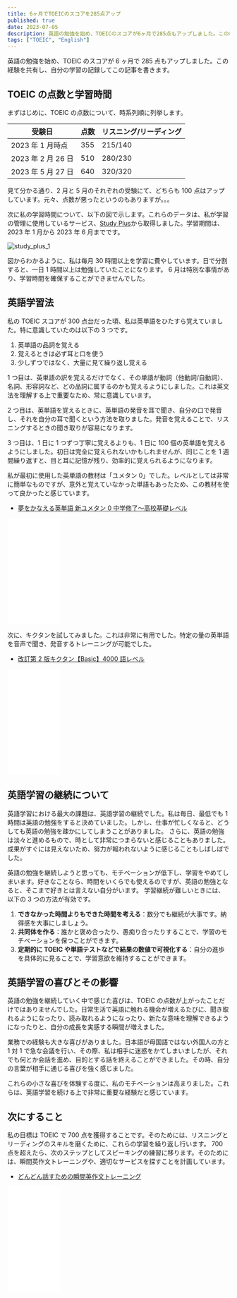 ```yaml
---
title: 6ヶ月でTOEICのスコアを285点アップ
published: true
date: 2023-07-05
description: 英語の勉強を始め、TOEICのスコアが6ヶ月で285点もアップしました。この経験を共有し、自分の学習の記録してこの記事を書きます。
tags: ["TOEIC", "English"]
---
```


英語の勉強を始め、TOEIC のスコアが 6 ヶ月で 285 点もアップしました。この経験を共有し、自分の学習の記録してこの記事を書きます。

## TOEIC の点数と学習時間

まずはじめに、TOEIC の点数について、時系列順に列挙します。

| 受験日             | 点数 | リスニング/リーディング |
| ------------------ | ---- | ----------------------- |
| 2023 年 1 月時点   | 355  | 215/140                 |
| 2023 年 2 月 26 日 | 510  | 280/230                 |
| 2023 年 5 月 27 日 | 640  | 320/320                 |

見て分かる通り、2 月と 5 月のそれぞれの受験にて、どちらも 100 点はアップしています。元々、点数が悪ったというのもありますが。。。

次に私の学習時間について、以下の図で示します。これらのデータは、私が学習の管理に使用しているサービス、[Study Plus](https://www.studyplus.jp/)から取得しました。学習期間は、2023 年 1 月から 2023 年 6 月までです。

![study_plus_1](https://res.cloudinary.com/silverbirder/image/upload/v1688543381/silver-birder.github.io/blog/study_plus_1.png)

図からわかるように、私は毎月 30 時間以上を学習に費やしています。日で分割すると、一日 1 時間以上は勉強していたことになります。
6 月は特別な事情があり、学習時間を確保することができませんでした。

## 英語学習法

私の TOEIC スコアが 300 点台だった頃、私は英単語をひたすら覚えていました。特に意識していたのは以下の 3 つです。

1. 英単語の品詞を覚える
2. 覚えるときは必ず耳と口を使う
3. 少しずつではなく、大量に見て繰り返し覚える

1 つ目は、英単語の訳を覚えるだけでなく、その単語が動詞（他動詞/自動詞）、名詞、形容詞など、どの品詞に属するのかも覚えるようにしました。これは英文法を理解する上で重要なため、常に意識しています。

2 つ目は、英単語を覚えるときに、英単語の発音を耳で聞き、自分の口で発音し、それを自分の耳で聞くという方法を取りました。発音を覚えることで、リスニングするときの聞き取りが容易になります。

3 つ目は、1 日に 1 つずつ丁寧に覚えるよりも、1 日に 100 個の英単語を覚えるようにしました。初日は完全に覚えられないかもしれませんが、同じことを 1 週間繰り返すと、目と耳に記憶が残り、効率的に覚えられるようになります。

私が最初に使用した英単語の教材は「ユメタン 0」でした。レベルとしては非常に簡単なものですが、意外と覚えていなかった単語もあったため、この教材を使って良かったと感じています。

- [夢をかなえる英単語 新ユメタン 0 中学修了〜高校基礎レベル](https://amzn.to/3NYea40)

<iframe
  sandbox="allow-popups allow-scripts allow-modals allow-forms allow-same-origin"
  style="width:120px;height:240px;"
  marginwidth="0"
  marginheight="0"
  scrolling="no"
  frameborder="0"
  src="//rcm-fe.amazon-adsystem.com/e/cm?lt1=_blank&bc1=000000&IS2=1&bg1=FFFFFF&fc1=000000&lc1=0000FF&t=silverbirde0c-22&language=ja_JP&o=9&p=8&l=as4&m=amazon&f=ifr&ref=as_ss_li_til&asins=475742647X&linkId=22419e6c7b1e63feaad2f28f0deb3f5d"
></iframe>

次に、キクタンを試してみました。これは非常に有用でした。特定の量の英単語を音声で聞き、発音するトレーニングが可能でした。

- [改訂第 2 版キクタン【Basic】4000 語レベル](https://amzn.to/3K7jCiP)

<iframe
  sandbox="allow-popups allow-scripts allow-modals allow-forms allow-same-origin"
  style="width:120px;height:240px;"
  marginwidth="0"
  marginheight="0"
  scrolling="no"
  frameborder="0"
  src="//rcm-fe.amazon-adsystem.com/e/cm?lt1=_blank&bc1=000000&IS2=1&bg1=FFFFFF&fc1=000000&lc1=0000FF&t=silverbirde0c-22&language=ja_JP&o=9&p=8&l=as4&m=amazon&f=ifr&ref=as_ss_li_til&asins=4757433476&linkId=d5105f61061ce915a73bdd89fa803139"
></iframe>

## 英語学習の継続について

英語学習における最大の課題は、英語学習の継続でした。私は毎日、最低でも 1 時間は英語の勉強をすると決めていました。しかし、仕事が忙しくなると、どうしても英語の勉強を疎かにしてしまうことがありました。 さらに、英語の勉強は淡々と進めるもので、時として非常につまらないと感じることもありました。成果がすぐには見えないため、努力が報われないように感じることもしばしばでした。

英語の勉強を継続しようと思っても、モチベーションが低下し、学習をやめてしまいます。好きなことなら、時間をいくらでも使えるのですが、英語の勉強となると、そこまで好きとは言えない自分がいます。 学習継続が難しいときには、以下の 3 つの方法が有効です。

1. **できなかった時間よりもできた時間を考える**：数分でも継続が大事です。納得感を大事にしましょう。
2. **共同体を作る**：誰かと褒め合ったり、愚痴り合ったりすることで、学習のモチベーションを保つことができます。
3. **定期的に TOEIC や単語テストなどで結果の数値で可視化する**：自分の進歩を具体的に見ることで、学習意欲を維持することができます。

## 英語学習の喜びとその影響

英語の勉強を継続していく中で感じた喜びは、TOEIC の点数が上がったことだけではありませんでした。日常生活で英語に触れる機会が増えるたびに、聞き取れるようになったり、読み取れるようになったり、新たな意味を理解できるようになったりと、自分の成長を実感する瞬間が増えました。

業務での経験も大きな喜びがありました。日本語が母国語ではない外国人の方と 1 対 1 で急な会議を行い、その際、私は相手に迷惑をかてしまいましたが、それでも何とか会話を進め、目的とする話を終えることができました。その時、自分の言葉が相手に通じる喜びを強く感じました。

これらの小さな喜びを体験する度に、私のモチベーションは高まりました。これらは、英語学習を続ける上で非常に重要な経験だと感じています。

## 次にすること

私の目標は TOEIC で 700 点を獲得することです。そのためには、リスニングとリーディングのスキルを磨くために、これらの学習を繰り返し行います。
700 点を超えたら、次のステップとしてスピーキングの練習に移ります。そのためには、瞬間英作文トレーニングや、適切なサービスを探すことを計画しています。

- [どんどん話すための瞬間英作文トレーニング](https://amzn.to/3pA1y9P)

<iframe
  sandbox="allow-popups allow-scripts allow-modals allow-forms allow-same-origin"
  style="width:120px;height:240px;"
  marginwidth="0"
  marginheight="0"
  scrolling="no"
  frameborder="0"
  src="//rcm-fe.amazon-adsystem.com/e/cm?lt1=_blank&bc1=000000&IS2=1&bg1=FFFFFF&fc1=000000&lc1=0000FF&t=silverbirde0c-22&language=ja_JP&o=9&p=8&l=as4&m=amazon&f=ifr&ref=as_ss_li_til&asins=4860641345&linkId=9e7e47cffb57ada48fbfbeaa54a202a7"
></iframe>
